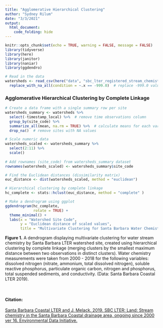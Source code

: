 ```yaml
---
title: "Agglomerative Hierarchical Clustering"
author: "Sydney Rilum"
date: "3/3/2021"
output: 
  html_document:
    code_folding: hide
---
```


```r
knitr::opts_chunk$set(echo = TRUE, warning = FALSE, message = FALSE)
library(tidyverse)
library(here)
library(janitor)
library(naniar)
library(ggdendro)
```

```r
# Read in the data
watersheds <- read_csv(here("data", "sbc_lter_registered_stream_chemistry.csv")) %>% 
  replace_with_na_all(condition = ~.x == -999.0)  # replace -999.0 values with NA
```

### Agglomerative Hierarchical Clustering by Complete Linkage

```r
# Create a data frame with a single summary row per site
watersheds_summary <- watersheds %>%
  select(-timestamp_local) %>%  # remove time observations column
  group_by(site_code) %>% 
  summarize_all(mean, na.rm = TRUE) %>%  # calculate means for each variable per site
  drop_na()  # remove sites with NA values

# Scale numeric data
watersheds_scaled <- watersheds_summary %>% 
  select(2:11) %>% 
  scale()
  
# Add rownames (site_code) from watersheds_summary dataset
rownames(watersheds_scaled) <- watersheds_summary$site_code

# Find the Euclidean distances (dissimilarity matrix)
euc_distance <- dist(watersheds_scaled, method = "euclidean")

# Hierarchical clustering by complete linkage
hc_complete <- stats::hclust(euc_distance, method = "complete" )

# Make a dendrogram using ggplot
ggdendrogram(hc_complete, 
             rotate = TRUE) +
  theme_minimal() +
  labs(x = "Watershed Site Code",
       y = "Euclidean distance of scaled values",
       title = "Multivariate Clustering for Santa Barbara Water Chemistry by Site")
```

**Figure 1.** A dendrogram displaying multivariate clustering for water stream chemistry by Santa Barbara LTER watershed site, created using hierarchical clustering by complete linkage (merging clusters by the smallest maximum distance between two observations in distinct clusters). Water chemistry measurements were taken from 2000 - 2018 for the following variables: dissolved nitrogen (nitrate, ammonium, total dissolved nitrogen), soluble reactive phosphorus, particulate organic carbon, nitrogen and phosphorus, total suspended sediments, and conductivity. (Data: Santa Barbara Coastal LTER 2019). 

<br>

#### Citation:

[Santa Barbara Coastal LTER and J. Melack. 2019. SBC LTER: Land: Stream chemistry in the Santa Barbara Coastal drainage area, ongoing since 2000 ver 16. Environmental Data Initiative.](https://doi.org/10.6073/pasta/67a558a24ceed9a0a5bf5e46ab841174)
